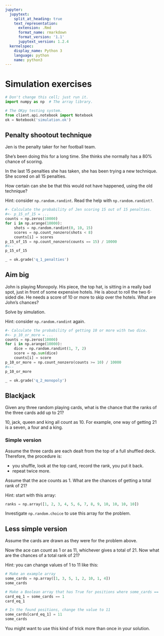 ```yaml
---
jupyter:
  jupytext:
    split_at_heading: true
    text_representation:
      extension: .Rmd
      format_name: rmarkdown
      format_version: '1.1'
      jupytext_version: 1.2.4
  kernelspec:
    display_name: Python 3
    language: python
    name: python3
---
```


# Simulation exercises

```python
# Don't change this cell; just run it.
import numpy as np  # The array library.

# The OKpy testing system.
from client.api.notebook import Notebook
ok = Notebook('simulation.ok')
```

## Penalty shootout technique

Jen is the penalty taker for her football team.

She's been doing this for a long time.  She thinks she normally has a 80%
chance of scoring.

In the last 15 penalties she has taken, she has been trying a new technique.
She scored on all 15 penalties.

How certain can she be that this would not have happened, using the old
technique?

Hint: consider `np.random.randint`.  Read the help with `np.random.randint?`.

```python
#- Calculate the probability of Jen scoring 15 out of 15 penalties.
#<- p_15_of_15 = ...
counts = np.zeros(10000)
for i in np.arange(10000):
    shots = np.random.randint(0, 10, 15)
    scores = np.count_nonzero(shots < 8)
    counts[i] = scores
p_15_of_15 = np.count_nonzero(counts == 15) / 10000
#<--
p_15_of_15
```

```python
_ = ok.grade('q_1_penalties')
```

## Aim big

John is playing Monopoly.  His piece, the top hat, is sitting in a really bad
spot, just in front of some expensive hotels.  He is about to roll the two
6-sided die.  He needs a score of 10 or more to skip over the hotels.  What
are John's chances?

Solve by simulation.

Hint: consider `np.random.randint` again.

```python
#- Calculate the probability of getting 10 or more with two dice.
#<- p_10_or_more = ...
counts = np.zeros(10000)
for i in np.arange(10000):
    dice = np.random.randint(1, 7, 2)
    score = np.sum(dice)
    counts[i] = score
p_10_or_more = np.count_nonzero(counts >= 10) / 10000
#<--
p_10_or_more
```

```python
_ = ok.grade('q_2_monopoly')
```

## Blackjack

Given any three random playing cards, what is the chance that the ranks of the
three cards add up to 21?

10, jack, queen and king all count as 10.  For example, one way of getting 21
is a seven, a four and a king.

### Simple version

Assume the three cards are each dealt from the top of a full shuffled deck.
Therefore, the procedure is:

* you shuffle, look at the top card, record the rank, you put it back.
* repeat twice more.

Assume that the ace counts as 1.  What are the chances of getting
a total rank of 21?

Hint: start with this array:

```python
ranks = np.array([1, 2, 3, 4, 5, 6, 7, 8, 9, 10, 10, 10, 10])
```

Investigate `np.random.choice` to use this array for the problem.

## Less simple version

Assume the cards are drawn as they were for the problem above.

Now the ace can count as 1 or as 11, whichever gives a total of 21.  Now what are the chances of a total rank of 21?

Hint: you can change values of 1 to 11 like this:

```python
# Make an example array
some_cards = np.array([1, 3, 5, 1, 2, 10, 1, 4])
some_cards
```

```python
# Make a Boolean array that has True for positions where some_cards == 1
card_eq_1 = some_cards == 1
card_eq_1
```

```python
# In the found positions, change the value to 11
some_cards[card_eq_1] = 11
some_cards
```

You might want to use this kind of trick more than once in your solution.
